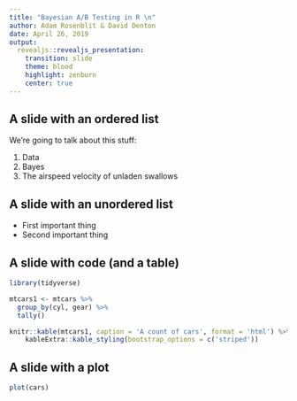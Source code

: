 ```yaml
---
title: "Bayesian A/B Testing in R \n"
author: Adam Rosenblit & David Denton
date: April 26, 2019
output:
  revealjs::revealjs_presentation:
    transition: slide
    theme: blood
    highlight: zenburn
    center: true
---
```


## A slide with an ordered list

We're going to talk about this stuff:

1. Data
2. Bayes
3. The airspeed velocity of unladen swallows


## A slide with an unordered list

- First important thing
- Second important thing

## A slide with code (and a table)

```r
library(tidyverse)

mtcars1 <- mtcars %>%
  group_by(cyl, gear) %>%
  tally()
```

```r
knitr::kable(mtcars1, caption = 'A count of cars', format = 'html') %>%
    kableExtra::kable_styling(bootstrap_options = c('striped'))
```

## A slide with a plot

```r
plot(cars)
```
